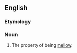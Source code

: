 ==English==

===Etymology===
{{suffix|en|mellow|ness}}

===Noun===
{{en-noun|~|es}}

# The property of being [[mellow]].